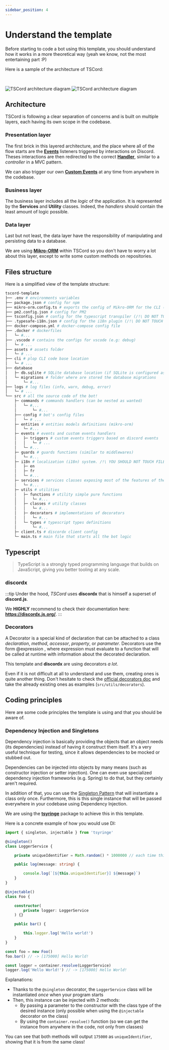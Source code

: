 ```yaml
---
sidebar_position: 4
---
```


# Understand the template

Before starting to code a bot using this template, you should understand how it works in a more theoretical way (yeah we know, not the most entertaining part :P)

Here is a sample of the architecture of TSCord:

<br/>

![TSCord architecture diagram](./img/tscord_architecture_LIGHT.png#gh-light-mode-only)
![TSCord architecture diagram](./img/tscord_architecture_DARK.png#gh-dark-mode-only)

## Architecture

TSCord is following a clear separation of concerns and is built on multiple layers, each having its own scope in the codebase.

### Presentation layer

The first brick in this layered architecture, and the place where all of the flow starts are the **[Events](/docs/discord/events)** listeners triggered by interactions on Discord. Theses interactions are then redirected to the correct **[Handler](/docs/discord/interactions)**, similar to a *controller* in a MVC pattern.

We can also trigger our own **[Custom Events](/docs/features/custom-events)** at any time from anywhere in the codebase.

### Business layer

The business layer includes all the *logic* of the application. It is represented by the **Services** and **Utility** classes.
Indeed, the *handlers* should contain the least amount of logic possible.

### Data layer

Last but not least, the data layer have the responsibility of manipulating and persisting data to a database.

We are using **[Mikro-ORM](/docs/features/database/orm)** within TSCord so you don't have to worry a lot about this layer, except to write some custom methods on repositories.


## Files structure

Here is a simplified view of the template structure:

```bash
tscord-template
├── .env # environments variables
├── package.json # config for npm
├── mikro-orm.config.ts # exports the config of Mikro-ORM for the CLI (/!\ DO NOT TOUCH /!\)
├── pm2.config.json # config for PM2
├── tsconfig.json # config for the typescript transpiler (/!\ DO NOT TOUCH /!\)
├── .typesafe-i18n.json # config for the i18n plugin (/!\ DO NOT TOUCH /!\)
├── docker-compose.yml # docker-compose config file
├── .docker # dockerfiles
│   └─ #...
├── .vscode # contains the configs for vscode (e.g: debug)
│   └─ # ...
├── assets # assets folder
│   └─ # ...
├── cli # plop CLI code base location
│   └─ # ...
├── database
│   ├─ db.sqlite # SQLite database location (if SQLite is configured as database for the bot)
│   └─ migrations # folder where are stored the database migrations
│       └─ #...
├── logs # log files (info, warn, debug, error)
│   └─ # ... 
└── src # all the source code of the bot!
    ├─ commands # commands handlers (can be nested as wanted)
    │   └─ #...
    │       └─ #...
    ├── config # bot's config files
    │   └─ # ...
    ├─ entities # entities models definitions (mikro-orm)
    │   └─ #...
    ├─ events # events and custom events handlers
    │   ├─ triggers # custom events triggers based on discord events
    │   │   └─ # ...
    │   └─ #...
    ├─ guards # guards functions (similar to middlewares)
    │   └─ #...
    ├─ i18n # localization (i18n) system. /!\ YOU SHOULD NOT TOUCH FILES, ONLY LOCALES FOLDERS
    │   ├─ en
    │   ├─ fr
    │   └─ #...
    ├─ services # services classes exposing most of the features of the bot
    │   └─ #...
    ├─ utils # utilities
    │   ├─ functions # utility simple pure functions 
    │   │   └─ #...
    │   ├─ classes # utility classes 
    │   │   └─ #...
    │   ├─ decorators # implementations of decorators 
    │   │   └─ #...
    │   └─ types # typescript types definitions 
    │       └─ #...
    ├─ client.ts # discordx client config
    └─ main.ts # main file that starts all the bot logic
```


## Typescript

> TypeScript is a strongly typed programming language that builds on JavaScript, giving you better tooling at any scale.

### discordx

:::tip
Under the hood, *TSCord* uses **discordx** that is himself a superset of **discord.js**.

We **HIGHLY** recommend to check their documentation here: **https://discordx.js.org/**.
::: 

### Decorators

A Decorator is a special kind of declaration that can be attached to a class *declaration*, *method*, *accessor*, *property*, or *parameter*. Decorators use the form @expression , where expression must evaluate to a function that will be called at runtime with information about the decorated declaration.

This template and **discordx** are using decorators *a lot*.

Even if it is not difficult at all to understand and use them, creating ones is quite another thing. Don't hesitate to check the [official decorators doc](https://www.typescriptlang.org/docs/handbook/decorators.html) and take the already existing ones as examples (`src/utils/decorators`).

## Coding principles

Here are some code principles the template is using and that you should be aware of.

### Dependency Injection and Singletons

Dependency injection is basically providing the objects that an object needs (its dependencies) instead of having it construct them itself. It's a very useful technique for testing, since it allows dependencies to be mocked or stubbed out.

Dependencies can be injected into objects by many means (such as constructor injection or setter injection). One can even use specialized dependency injection frameworks (e.g. Spring) to do that, but they certainly aren't required.

In addition of that, you can use the [Singleton Pattern](https://sourcemaking.com/design_patterns/singleton) that will instantiate a class only once. Furthermore, this is this single instance that will be passed everywhere in your codebase using Dependency Injection.

We are using the **[tsyringe](https://github.com/microsoft/tsyringe)** package to achieve this in this template.

Here is a concrete example of how you would use DI:

```ts
import { singleton, injectable } from 'tsyringe'

@singleton()
class LoggerService {

    private uniqueIdentifier = Math.random() * 1000000 // each time this class is instantiated, it will have a merely unique 'uniqueIdentifier' attribute

    public log(message: string) {

        console.log(`[${this.uniqueIdentifier}] ${message}`)
    }
}

@injectable()
class Foo {

    constructor(
        private logger: LoggerService
    ) {}

    public bar() {

        this.logger.log('Hello world!')
    }
}

const foo = new Foo()
foo.bar() // -> [175000] Hello World!

const logger = container.resolve(LoggerService)
logger.log('Hello World!') // -> [175000] Hello World!

```

Explanations:
- Thanks to the `@singleton` decorator, the `LoggerService` class will be instantiated *once* when your program starts
- Then, this instance can be injected with 2 methods:
    - By passing a parameter to the constructor with the class type of the desired instance (only possible when using the `@injectable` decorator on the class)
    - By using the `container.resolve()` function (so we can get the instance from anywhere in the code, not only from classes)

You can see that both methods will output `175000` as `uniqueIdentifier`, showing that it is from the same class!